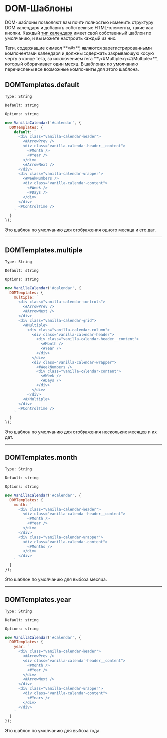 # DOM-Шаблоны

DOM-шаблоны позволяют вам почти полностью изменить структуру DOM календаря и добавить собственные HTML-элементы, такие как кнопки. Каждый <a href="/docs/reference/main/main-settings#type">тип календаря</a> имеет свой собственный шаблон по умолчанию, и вы можете настроить каждый из них.

<Info>
  Теги, содержащие символ **«#»**, являются зарегистрированными компонентами календаря и должны содержать закрывающую косую черту в конце тега, за исключением тега **\<#Multiple>\<#/Multiple>**, который оборачивает один месяц.
  В шаблонах по умолчанию перечислены все возможные компоненты для этого шаблона.
</Info>

## DOMTemplates.default

`Type: String`

`Default: string`

`Options: string`

```js
new VanillaCalendar('#calendar', {
  DOMTemplates: {
    default: `
      <div class="vanilla-calendar-header">
        <#ArrowPrev />
        <div class="vanilla-calendar-header__content">
          <#Month />
          <#Year />
        </div>
        <#ArrowNext />
      </div>
      <div class="vanilla-calendar-wrapper">
        <#WeekNumbers />
        <div class="vanilla-calendar-content">
          <#Week />
          <#Days />
        </div>
      </div>
      <#ControlTime />
    `
  }
});
```

Это шаблон по умолчанию для отображения одного месяца и его дат.

---

## DOMTemplates.multiple

`Type: String`

`Default: string`

`Options: string`

```js
new VanillaCalendar('#calendar', {
  DOMTemplates: {
    multiple: `
      <div class="vanilla-calendar-controls">
        <#ArrowPrev />
        <#ArrowNext />
      </div>
      <div class="vanilla-calendar-grid">
        <#Multiple>
          <div class="vanilla-calendar-column">
            <div class="vanilla-calendar-header">
              <div class="vanilla-calendar-header__content">
                <#Month />
                <#Year />
              </div>
            </div>
            <div class="vanilla-calendar-wrapper">
              <#WeekNumbers />
              <div class="vanilla-calendar-content">
                <#Week />
                <#Days />
              </div>
            </div>
          </div>
        <#/Multiple>
      </div>
      <#ControlTime />
    `
  }
});
```

Это шаблон по умолчанию для отображения нескольких месяцев и их дат.

---

## DOMTemplates.month

`Type: String`

`Default: string`

`Options: string`

```js
new VanillaCalendar('#calendar', {
  DOMTemplates: {
    month: `
      <div class="vanilla-calendar-header">
        <div class="vanilla-calendar-header__content">
          <#Month />
          <#Year />
        </div>
      </div>
      <div class="vanilla-calendar-wrapper">
        <div class="vanilla-calendar-content">
          <#Months />
        </div>
      </div>
    `
  }
});
```

Это шаблон по умолчанию для выбора месяца.

---

## DOMTemplates.year

`Type: String`

`Default: string`

`Options: string`

```js
new VanillaCalendar('#calendar', {
  DOMTemplates: {
    year: `
      <div class="vanilla-calendar-header">
        <#ArrowPrev />
        <div class="vanilla-calendar-header__content">
          <#Month />
          <#Year />
        </div>
        <#ArrowNext />
      </div>
      <div class="vanilla-calendar-wrapper">
        <div class="vanilla-calendar-content">
          <#Years />
        </div>
      </div>
    `
  }
});
```

Это шаблон по умолчанию для выбора года.
